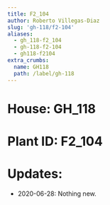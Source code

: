```yaml
---
title: F2_104
author: Roberto Villegas-Diaz
slug: 'gh-118/f2-104'
aliases:
  - gh_118-f2_104
  - gh-118-f2-104
  - gh118-f2104
extra_crumbs:
  name: GH118
  path: /label/gh-118
---
```


# **House**: GH_118
# **Plant ID**: F2_104
# **Updates**: 
 - 2020-06-28: Nothing new.
